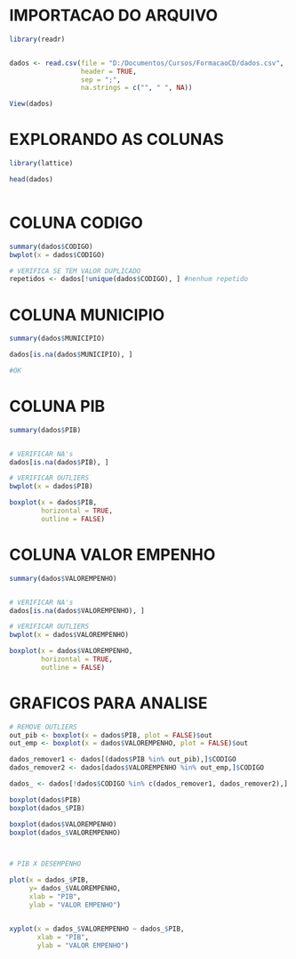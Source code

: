 
# IMPORTACAO DO ARQUIVO
```r

library(readr)


dados <- read.csv(file = "D:/Documentos/Cursos/FormacaoCD/dados.csv",
                  header = TRUE,
                  sep = ";",
                  na.strings = c("", " ", NA))

View(dados)

```


# EXPLORANDO AS COLUNAS
```r

library(lattice)

head(dados)



```


# COLUNA CODIGO
```r


summary(dados$CODIGO)
bwplot(x = dados$CODIGO)

# VERIFICA SE TEM VALOR DUPLICADO
repetidos <- dados[!unique(dados$CODIGO), ] #nenhum repetido


```


# COLUNA MUNICIPIO
```r

summary(dados$MUNICIPIO)

dados[is.na(dados$MUNICIPIO), ]

#OK

```

# COLUNA PIB
```r

summary(dados$PIB)


# VERIFICAR NA's
dados[is.na(dados$PIB), ]

# VERIFICAR OUTLIERS
bwplot(x = dados$PIB)

boxplot(x = dados$PIB,
        horizontal = TRUE,
        outline = FALSE)

```



# COLUNA VALOR EMPENHO
```r

summary(dados$VALOREMPENHO)


# VERIFICAR NA's
dados[is.na(dados$VALOREMPENHO), ]

# VERIFICAR OUTLIERS
bwplot(x = dados$VALOREMPENHO)

boxplot(x = dados$VALOREMPENHO,
        horizontal = TRUE,
        outline = FALSE)


```


# GRAFICOS PARA ANALISE
```r




# REMOVE OUTLIERS
out_pib <- boxplot(x = dados$PIB, plot = FALSE)$out
out_emp <- boxplot(x = dados$VALOREMPENHO, plot = FALSE)$out

dados_remover1 <- dados[(dados$PIB %in% out_pib),]$CODIGO
dados_remover2 <- dados[dados$VALOREMPENHO %in% out_emp,]$CODIGO

dados_ <- dados[!dados$CODIGO %in% c(dados_remover1, dados_remover2),]

boxplot(dados$PIB)
boxplot(dados_$PIB)

boxplot(dados$VALOREMPENHO)
boxplot(dados_$VALOREMPENHO)



# PIB X DESEMPENHO

plot(x = dados_$PIB,
     y= dados_$VALOREMPENHO,
     xlab = "PIB",
     ylab = "VALOR EMPENHO")


xyplot(x = dados_$VALOREMPENHO ~ dados_$PIB,
       xlab = "PIB",
       ylab = "VALOR EMPENHO")



```




